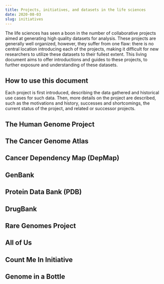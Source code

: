 ```yaml
---
title: Projects, initiatives, and datasets in the life sciences
date: 2020-08-03
slug: initiatives
---
```


The life sciences has seen a boon in the number of collaborative projects aimed at generating high quality datasets for analysis. These projects are generally well organized, however, they suffer from one flaw: there is no central location introducing each of the projects, making it difficult for new researchers to utilize these datasets to their fullest extent. This living document aims to offer introductions and guides to these projects, to further exposure and understanding of these datasets.

## How to use this document
Each project is first introduced, describing the data gathered and historical use cases for such data. Then, more details on the project are described, such as the motivations and history, successes and shortcomings, the current status of the project, and related or successor projects.

## The Human Genome Project

## The Cancer Genome Atlas

## Cancer Dependency Map (DepMap)

## GenBank

## Protein Data Bank (PDB)

## DrugBank

## Rare Genomes Project

## All of Us

## Count Me In Initiative

## Genome in a Bottle
